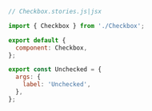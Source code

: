 ```js
// Checkbox.stories.js|jsx

import { Checkbox } from './Checkbox';

export default {
  component: Checkbox,
};

export const Unchecked = {
  args: {
    label: 'Unchecked',
  },
};
```
